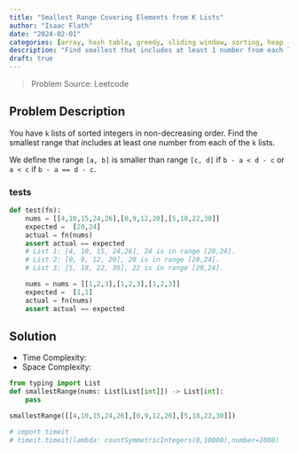 ```yaml
---
title: "Smallest Range Covering Elements from K Lists"
author: "Isaac Flath"
date: "2024-02-01"
categories: [array, hash table, greedy, sliding window, sorting, heap (priority queue)]
description: "Find smallest that includes at least 1 number from each list"
draft: true
---
```


>Problem Source:  Leetcode

## Problem Description

You have `k` lists of sorted integers in non-decreasing order. Find the smallest range that includes at least one number from each of the `k` lists.

We define the range `[a, b]` is smaller than range `[c, d]` if `b - a < d - c` or `a < c` if `b - a == d - c`.



### tests

```python
def test(fn):
    nums = [[4,10,15,24,26],[0,9,12,20],[5,18,22,30]]
    expected =  [20,24]
    actual = fn(nums)
    assert actual == expected 
    # List 1: [4, 10, 15, 24,26], 24 is in range [20,24].
    # List 2: [0, 9, 12, 20], 20 is in range [20,24].
    # List 3: [5, 18, 22, 30], 22 is in range [20,24].

    nums = nums = [[1,2,3],[1,2,3],[1,2,3]]
    expected =  [1,1]
    actual = fn(nums)
    assert actual == expected 
```


## Solution

+ Time Complexity: 
+ Space Complexity: 

```python
from typing import List
def smallestRange(nums: List[List[int]]) -> List[int]:
    pass

smallestRange([[4,10,15,24,26],[0,9,12,20],[5,18,22,30]])
```

```python
# import timeit
# timeit.timeit(lambda: countSymmetricIntegers(0,10000),number=1000)
```

